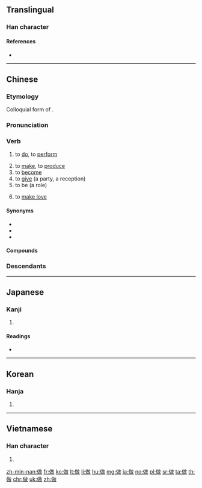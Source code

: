 {{also|作}}
==Translingual==

===Han character===
{{Han char|rn=9|rad=人|as=09|sn=11|four=28240|canj=OJRK|ids=⿰亻故}}

====References====
* {{Han ref|kx=0110.290|dkj=00861|dj=0236.130|hdz=10186.180|uh=505A|ud=20570|bh=B0B5|bd=45237}}

----

==Chinese==
{{zh-forms}}

===Etymology===
Colloquial form of {{zh-l|作|to do}}.

===Pronunciation===
{{zh-pron
|m=zuò
|ma=y
|c=zou6
|h=pfs=cho
|mn=chò/choè
|w=2tsu
|oc=y
|cat=v
}}

===Verb===
{{zh-verb}}

# to [[do]], to [[perform]]
#: {{zh-usex|你 在 '''做''' 什麼？|What are you '''doing'''?}}
#: {{zh-usex|你 '''做''' 緊 乜嘢 呀？|What are you '''doing'''?|C-GZ}}
# to [[make]], to [[produce]]
# to [[become]]
# to [[give]] (a party, a reception)
# to be (a role)
#: {{zh-usex|做賊|to thieve}}
#: {{zh-usex|做客|to be a guest/visitor}}
# {{cx|euphemism|lang=zh}} to [[make love]]

====Synonyms====
* {{zh-l|作}}
* {{zh-l|辦/办}}
* {{zh-l|幹/干}}

====Compounds====
{{der3
|{{zh-l|做愛/做爱}}
|{{zh-l|做伴}}, {{zh-l|做伴兒/做伴儿}}
|{{zh-l|做操}}
|{{zh-l|做東/做东}}
|{{zh-l|做法}}
|{{zh-l|做工}}, {{zh-l|做工兒/做工儿}}
|{{zh-l|做鬼}}, {{zh-l|做鬼兒/做鬼儿}}
|{{zh-l|做鬼臉/做鬼脸}}, {{zh-l|做鬼臉兒/做鬼脸儿}}
|{{zh-l|做活}}, {{zh-l|做活兒/做活儿}}
|{{zh-l|做客}}
|{{zh-l|做禮拜/做礼拜}}
|{{zh-l|做買賣/做买卖}}
|{{zh-l|做滿月/做满月}}
|{{zh-l|做媒}}
|{{zh-l|做夢/做梦}}
|{{zh-l|做圈套}}
|{{zh-l|做人}}
|{{zh-l|做聲/做声}}, {{zh-l|做聲兒/做声儿}}
|{{zh-l|做生日}}
|{{zh-l|做生意}}
|{{zh-l|做事}}
|{{zh-l|做手腳/做手脚}}
|{{zh-l|做壽/做寿}}
|{{zh-l|做文章}}
|{{zh-l|做戲/做戏}}
|{{zh-l|做秀}}
|{{zh-l|做學問/做学问}}
|{{zh-l|做賊心虛/做贼心虚}}
|{{zh-l|做針線/做针线}}
|{{zh-l|做主}}
|{{zh-l|做作}}
}}

===Descendants===
{{Sinoxenic-word|做|さ|주|tố}}

{{zh-cat|Beginning}}

----

==Japanese==

===Kanji===
{{ja-kanji|grade=|rs=人09}}

# {{defn|lang=ja|sort=人09}}

====Readings====
* {{ja-readings|on=[[さく]] (saku), [[さ]] (sa)|kun=[[つくる]] (tsukuru), [[なす]] (nasu)}}

----

==Korean==

===Hanja===
{{ko-hanja|hangeul=[[주]], [[자]]|rv=ju, ja|mr=chu, cha}}

# {{defn|lang=ko|sort=人09}}

----

==Vietnamese==

===Han character===
{{vi-hantu|[[tố]]|rs=人09}}

# {{defn|lang=vi|sort=人09}}

[[zh-min-nan:做]]
[[fr:做]]
[[ko:做]]
[[lt:做]]
[[li:做]]
[[hu:做]]
[[mg:做]]
[[ja:做]]
[[no:做]]
[[pl:做]]
[[sr:做]]
[[ta:做]]
[[th:做]]
[[chr:做]]
[[uk:做]]
[[zh:做]]